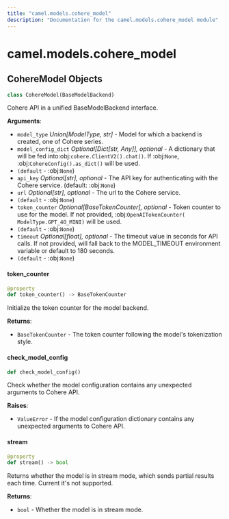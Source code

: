 ```yaml
---
title: "camel.models.cohere_model"
description: "Documentation for the camel.models.cohere_model module"
---
```


<a id="camel.models.cohere_model"></a>

# camel.models.cohere\_model

<a id="camel.models.cohere_model.CohereModel"></a>

## CohereModel Objects

```python
class CohereModel(BaseModelBackend)
```

Cohere API in a unified BaseModelBackend interface.

**Arguments**:

- `model_type` _Union[ModelType, str]_ - Model for which a backend is
  created, one of Cohere series.
- `model_config_dict` _Optional[Dict[str, Any]], optional_ - A dictionary
  that will be fed into:obj:`cohere.ClientV2().chat()`. If
  :obj:`None`, :obj:`CohereConfig().as_dict()` will be used.
- `(default` - :obj:`None`)
- `api_key` _Optional[str], optional_ - The API key for authenticating with
  the Cohere service. (default: :obj:`None`)
- `url` _Optional[str], optional_ - The url to the Cohere service.
- `(default` - :obj:`None`)
- `token_counter` _Optional[BaseTokenCounter], optional_ - Token counter to
  use for the model. If not provided, :obj:`OpenAITokenCounter(
  ModelType.GPT_4O_MINI)` will be used.
- `(default` - :obj:`None`)
- `timeout` _Optional[float], optional_ - The timeout value in seconds for
  API calls. If not provided, will fall back to the MODEL_TIMEOUT
  environment variable or default to 180 seconds.
- `(default` - :obj:`None`)

<a id="camel.models.cohere_model.CohereModel.token_counter"></a>

#### token\_counter

```python
@property
def token_counter() -> BaseTokenCounter
```

Initialize the token counter for the model backend.

**Returns**:

- `BaseTokenCounter` - The token counter following the model's
  tokenization style.

<a id="camel.models.cohere_model.CohereModel.check_model_config"></a>

#### check\_model\_config

```python
def check_model_config()
```

Check whether the model configuration contains any unexpected
arguments to Cohere API.

**Raises**:

- `ValueError` - If the model configuration dictionary contains any
  unexpected arguments to Cohere API.

<a id="camel.models.cohere_model.CohereModel.stream"></a>

#### stream

```python
@property
def stream() -> bool
```

Returns whether the model is in stream mode, which sends partial
results each time. Current it's not supported.

**Returns**:

- `bool` - Whether the model is in stream mode.

